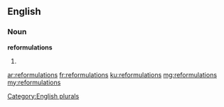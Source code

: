 ==English==

===Noun===
'''reformulations'''

# {{plural of|[[reformulation]]}}

[[Category:English plurals]]

[[ar:reformulations]]
[[fr:reformulations]]
[[ku:reformulations]]
[[mg:reformulations]]
[[my:reformulations]]